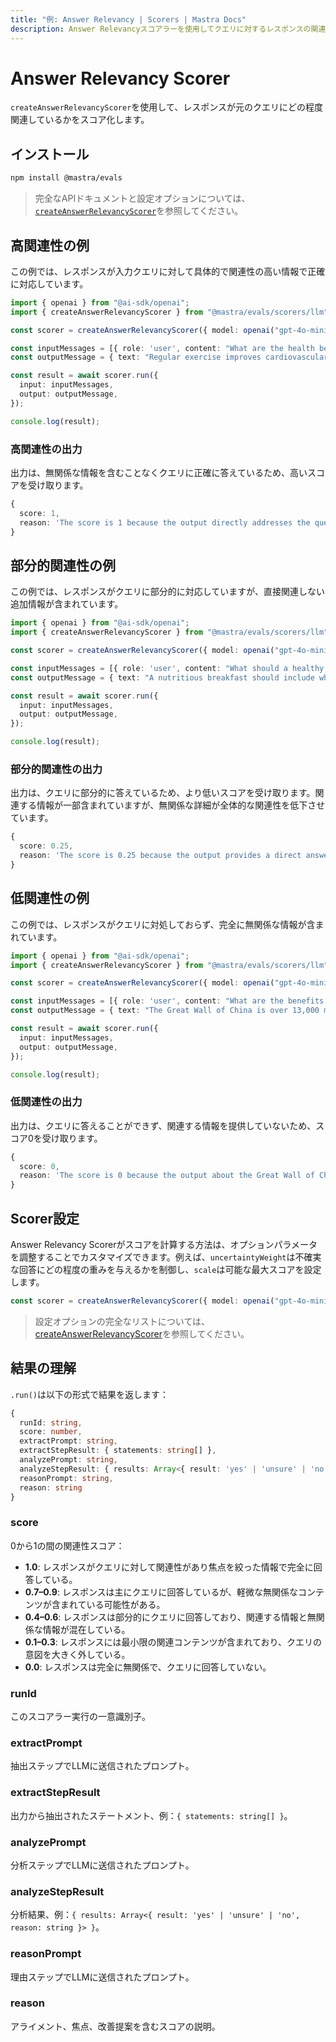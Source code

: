```yaml
---
title: "例: Answer Relevancy | Scorers | Mastra Docs"
description: Answer Relevancyスコアラーを使用してクエリに対するレスポンスの関連性を評価する例。
---
```





# Answer Relevancy Scorer

`createAnswerRelevancyScorer`を使用して、レスポンスが元のクエリにどの程度関連しているかをスコア化します。



## インストール

```bash copy
npm install @mastra/evals
```

> 完全なAPIドキュメントと設定オプションについては、[`createAnswerRelevancyScorer`](/reference/scorers/answer-relevancy)を参照してください。



## 高関連性の例

この例では、レスポンスが入力クエリに対して具体的で関連性の高い情報で正確に対応しています。

```typescript filename="src/example-high-answer-relevancy.ts" showLineNumbers copy
import { openai } from "@ai-sdk/openai";
import { createAnswerRelevancyScorer } from "@mastra/evals/scorers/llm";

const scorer = createAnswerRelevancyScorer({ model: openai("gpt-4o-mini") });

const inputMessages = [{ role: 'user', content: "What are the health benefits of regular exercise?" }];
const outputMessage = { text: "Regular exercise improves cardiovascular health, strengthens muscles, boosts metabolism, and enhances mental well-being through the release of endorphins." };

const result = await scorer.run({
  input: inputMessages,
  output: outputMessage,
});

console.log(result);
```

### 高関連性の出力

出力は、無関係な情報を含むことなくクエリに正確に答えているため、高いスコアを受け取ります。

```typescript
{
  score: 1,
  reason: 'The score is 1 because the output directly addresses the question by providing multiple explicit health benefits of regular exercise, including improvements in cardiovascular health, muscle strength, metabolism, and mental well-being. Each point is relevant and contributes to a comprehensive understanding of the health benefits.'
}
```



## 部分的関連性の例

この例では、レスポンスがクエリに部分的に対応していますが、直接関連しない追加情報が含まれています。

```typescript filename="src/example-partial-answer-relevancy.ts" showLineNumbers copy
import { openai } from "@ai-sdk/openai";
import { createAnswerRelevancyScorer } from "@mastra/evals/scorers/llm";

const scorer = createAnswerRelevancyScorer({ model: openai("gpt-4o-mini") });

const inputMessages = [{ role: 'user', content: "What should a healthy breakfast include?" }];
const outputMessage = { text: "A nutritious breakfast should include whole grains and protein. However, the timing of your breakfast is just as important - studies show eating within 2 hours of waking optimizes metabolism and energy levels throughout the day." };

const result = await scorer.run({
  input: inputMessages,
  output: outputMessage,
});

console.log(result);
```

### 部分的関連性の出力

出力は、クエリに部分的に答えているため、より低いスコアを受け取ります。関連する情報が一部含まれていますが、無関係な詳細が全体的な関連性を低下させています。

```typescript
{
  score: 0.25,
  reason: 'The score is 0.25 because the output provides a direct answer by mentioning whole grains and protein as components of a healthy breakfast, which is relevant. However, the additional information about the timing of breakfast and its effects on metabolism and energy levels is not directly related to the question, leading to a lower overall relevance score.'
}
```



## 低関連性の例

この例では、レスポンスがクエリに対処しておらず、完全に無関係な情報が含まれています。

```typescript filename="src/example-low-answer-relevancy.ts" showLineNumbers copy
import { openai } from "@ai-sdk/openai";
import { createAnswerRelevancyScorer } from "@mastra/evals/scorers/llm";

const scorer = createAnswerRelevancyScorer({ model: openai("gpt-4o-mini") });

const inputMessages = [{ role: 'user', content: "What are the benefits of meditation?" }];
const outputMessage = { text: "The Great Wall of China is over 13,000 miles long and was built during the Ming Dynasty to protect against invasions." };

const result = await scorer.run({
  input: inputMessages,
  output: outputMessage,
});

console.log(result);
```

### 低関連性の出力

出力は、クエリに答えることができず、関連する情報を提供していないため、スコア0を受け取ります。

```typescript
{
  score: 0,
  reason: 'The score is 0 because the output about the Great Wall of China is completely unrelated to the benefits of meditation, providing no relevant information or context that addresses the input question.'
}
```



## Scorer設定

Answer Relevancy Scorerがスコアを計算する方法は、オプションパラメータを調整することでカスタマイズできます。例えば、`uncertaintyWeight`は不確実な回答にどの程度の重みを与えるかを制御し、`scale`は可能な最大スコアを設定します。

```typescript showLineNumbers copy
const scorer = createAnswerRelevancyScorer({ model: openai("gpt-4o-mini"), options: { uncertaintyWeight: 0.3, scale: 1 } });
```
> 設定オプションの完全なリストについては、[createAnswerRelevancyScorer](/reference/scorers/answer-relevancy.mdx)を参照してください。



## 結果の理解

`.run()`は以下の形式で結果を返します：

```typescript
{
  runId: string,
  score: number,
  extractPrompt: string,
  extractStepResult: { statements: string[] },
  analyzePrompt: string,
  analyzeStepResult: { results: Array<{ result: 'yes' | 'unsure' | 'no', reason: string }> },
  reasonPrompt: string,
  reason: string
}
```

### score

0から1の間の関連性スコア：

- **1.0**: レスポンスがクエリに対して関連性があり焦点を絞った情報で完全に回答している。
- **0.7–0.9**: レスポンスは主にクエリに回答しているが、軽微な無関係なコンテンツが含まれている可能性がある。
- **0.4–0.6**: レスポンスは部分的にクエリに回答しており、関連する情報と無関係な情報が混在している。
- **0.1–0.3**: レスポンスには最小限の関連コンテンツが含まれており、クエリの意図を大きく外している。
- **0.0**: レスポンスは完全に無関係で、クエリに回答していない。

### runId
このスコアラー実行の一意識別子。

### extractPrompt
抽出ステップでLLMに送信されたプロンプト。

### extractStepResult
出力から抽出されたステートメント、例：`{ statements: string[] }`。

### analyzePrompt
分析ステップでLLMに送信されたプロンプト。

### analyzeStepResult
分析結果、例：`{ results: Array<{ result: 'yes' | 'unsure' | 'no', reason: string }> }`。

### reasonPrompt
理由ステップでLLMに送信されたプロンプト。

### reason
アライメント、焦点、改善提案を含むスコアの説明。

<GithubLink
  marginTop='mt-16'
  link="https://github.com/mastra-ai/mastra/blob/main/examples/basics/scorers/answer-relevancy"
/>
